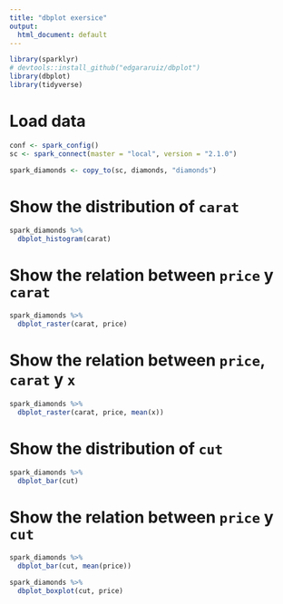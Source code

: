 ```yaml
---
title: "dbplot exersice"
output: 
  html_document: default
---
```


```r
library(sparklyr)
# devtools::install_github("edgararuiz/dbplot")
library(dbplot)
library(tidyverse)
```

# Load data

```r
conf <- spark_config()
sc <- spark_connect(master = "local", version = "2.1.0")

spark_diamonds <- copy_to(sc, diamonds, "diamonds")
```

# Show the distribution of `carat`

```r
spark_diamonds %>%
  dbplot_histogram(carat)
```

# Show the relation between `price` y `carat`

```r
spark_diamonds %>%
  dbplot_raster(carat, price)
```

# Show the relation between `price`, `carat` y `x`

```r
spark_diamonds %>%
  dbplot_raster(carat, price, mean(x))
```

# Show the distribution of `cut`

```r
spark_diamonds %>%
  dbplot_bar(cut)
```

# Show the relation between `price` y `cut`

```r
spark_diamonds %>%
  dbplot_bar(cut, mean(price))

spark_diamonds %>%
  dbplot_boxplot(cut, price)
```
